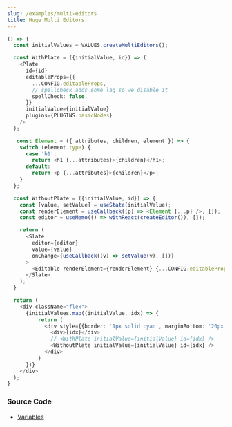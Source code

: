 ```yaml
---
slug: /examples/multi-editors
title: Huge Multi Editors
---
```


```ts live
() => {
  const initialValues = VALUES.createMultiEditors();

  const WithPlate = ({initialValue, id}) => (
    <Plate
      id={id}
      editableProps={{
        ...CONFIG.editableProps,
        // spellcheck adds some lag so we disable it
        spellCheck: false,
      }}
      initialValue={initialValue}
      plugins={PLUGINS.basicNodes}
    />
  );

   const Element = ({ attributes, children, element }) => {
    switch (element.type) {
      case 'h1':
        return <h1 {...attributes}>{children}</h1>;
      default:
        return <p {...attributes}>{children}</p>;
    }
  };

  const WithoutPlate = ({initialValue, id}) => {
    const [value, setValue] = useState(initialValue);
    const renderElement = useCallback((p) => <Element {...p} />, []);
    const editor = useMemo(() => withReact(createEditor()), []);

    return (
      <Slate
        editor={editor}
        value={value}
        onChange={useCallback((v) => setValue(v), [])}
      >
        <Editable renderElement={renderElement} {...CONFIG.editableProps} />
      </Slate>
    );
  }

  return (
    <div className="flex">
      {initialValues.map((initialValue, idx) => {
          return (
            <div style={{border: '1px solid cyan', marginBottom: '20px'}} key={idx}>
              <div>{idx}</div>
              // <WithPlate initialValue={initialValue} id={idx} />
              <WithoutPlate initialValue={initialValue} id={idx} />
            </div>
          )
      })}
    </div>
  );
}
```

### Source Code

- [Variables](https://github.com/udecode/plate/blob/main/docs/src/live/live.tsx)
